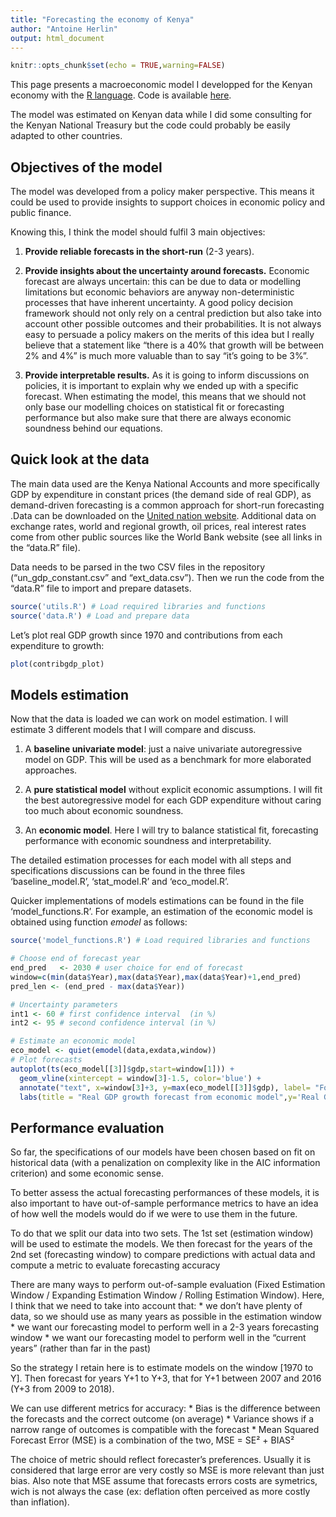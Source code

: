 ```yaml
---
title: "Forecasting the economy of Kenya"
author: "Antoine Herlin"
output: html_document
---
```


```r
knitr::opts_chunk$set(echo = TRUE,warning=FALSE)
```


This page presents a macroeconomic model I developped for the Kenyan economy with the [R language](https://www.r-project.org/). Code is available [here](https://github.com/ant1h/forecasting-kenya).

The model was estimated on Kenyan data while I did some consulting for the Kenyan National Treasury but the code could probably be easily adapted to other countries.


## Objectives of the model

The model was developed from a policy maker perspective. This means it could be used to provide insights to support choices in economic policy and public finance.

Knowing this, I think the model should fulfil 3 main objectives:

1. **Provide reliable forecasts in the short-run** (2-3 years).

2. **Provide insights about the uncertainty around forecasts.** Economic forecast are always uncertain: this can be due to data or modelling limitations but economic behaviors are anyway non-deterministic processes that have inherent uncertainty. A good policy decision framework should not only rely on a central prediction but also take into account other possible outcomes and their probabilities. It is not always easy to persuade a policy makers on the merits of this idea  but I really believe that a statement like “there is a 40% that growth will be between 2% and 4%” is much more valuable than to say “it’s going to be 3%”.

3. **Provide interpretable results.** As it is going to inform discussions on policies, it is important to explain why we ended up with a specific forecast. When estimating the model, this means that we should not only base our modelling choices on statistical fit or forecasting performance but also make sure that there are always economic soundness behind our equations.

## Quick look at the data

The main data used are the Kenya National Accounts and more specifically GDP by expenditure in constant prices (the demand side of real GDP), as demand-driven forecasting is a common approach for short-run forecasting .Data can be downloaded on the [United nation website](https://unstats.un.org/unsd/snaama/CountryProfile?ccode=404). Additional data on exchange rates, world and regional growth, oil prices, real interest rates come from other public sources like the World Bank website (see all links in the “data.R” file).

Data needs to be parsed in the two CSV files in the repository (“un_gdp_constant.csv” and "ext_data.csv"). Then we run the code from the “data.R” file to import and prepare datasets.



```r
source('utils.R') # Load required libraries and functions
source('data.R') # Load and prepare data
```

Let's plot real GDP growth since 1970 and contributions from each expenditure to growth:

```r
plot(contribgdp_plot)
```

## Models estimation

Now that the data is loaded we can work on model estimation. I will estimate 3 different models that I will compare and discuss.

1. A **baseline univariate model**: just a naive univariate autoregressive model on GDP. This will be used as a benchmark for more elaborated approaches.

2. A **pure statistical model** without explicit economic assumptions. I will fit the best autoregressive model for each GDP expenditure without caring too much about economic soundness.

3. An **economic model**. Here I will try to balance statistical fit, forecasting performance with economic soundness and interpretability.


The detailed estimation processes for each model with all steps and specifications discussions can be found in the three files 'baseline_model.R', 'stat_model.R' and 'eco_model.R'.

Quicker implementations of models estimations can be found in the file 'model_functions.R'. For example, an estimation of the economic model is obtained using function *emodel* as follows:

```r
source('model_functions.R') # Load required libraries and functions
```

```r
# Choose end of forecast year
end_pred   <- 2030 # user choice for end of forecast
window=c(min(data$Year),max(data$Year),max(data$Year)+1,end_pred)
pred_len <- (end_pred - max(data$Year))

# Uncertainty parameters
int1 <- 60 # first confidence interval  (in %)
int2 <- 95 # second confidence interval (in %)

# Estimate an economic model
eco_model <- quiet(emodel(data,exdata,window))
# Plot forecasts
autoplot(ts(eco_model[[3]]$gdp,start=window[1])) +
  geom_vline(xintercept = window[3]-1.5, color='blue') +
  annotate("text", x=window[3]+3, y=max(eco_model[[3]]$gdp), label= "Forecast", color='blue',size=5)+
  labs(title = "Real GDP growth forecast from economic model",y='Real GDP growth')
```


## Performance evaluation

So far, the specifications of our models have been chosen based on fit on historical data (with a penalization on complexity like in the AIC information criterion) and some economic sense.

To better assess the actual forecasting performances of these models, it is also important to have out-of-sample performance metrics to have an idea of how well the models would do if we were to use them in the future.

To do that we split our data into two sets. The 1st set (estimation window) will be used to estimate the models. We then forecast for the years of the 2nd set (forecasting window) to compare predictions with actual data and compute a metric to evaluate forecasting accuracy

There are many ways to perform out-of-sample evaluation (Fixed Estimation Window / Expanding Estimation Window / Rolling Estimation Window). Here, I think that we need to take into account that:
* we don't have plenty of data, so we should use as many years as possible in the estimation window
* we want our forecasting model to perform well in a 2-3 years forecasting window
* we want our forecasting model to perform well in the "current years" (rather than far in the past)

So the strategy I retain here is to estimate models on the window [1970 to Y]. Then forecast for years Y+1 to Y+3, that for Y+1 between 2007 and 2016 (Y+3 from 2009 to 2018).


We can use different metrics for accuracy:
* Bias is the difference between the forecasts and the correct outcome (on average)
* Variance shows if a narrow range of outcomes is compatible with the forecast
* Mean Squared Forecast Error (MSE) is a combination of the two, MSE = SE² + BIAS²

The choice of metric should reflect forecaster's preferences. Usually it is considered that large error are very costly so MSE is more relevant than just bias. Also note that MSE assume that forecasts errors costs are symetrics, wich is not always the case (ex: deflation often perceived as more costly than inflation).










